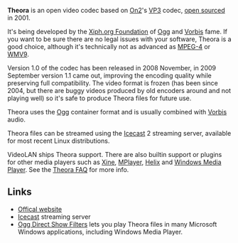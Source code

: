 {{codec video|id=theo|for=[[ogg]] and [[matroska]]}}

'''Theora''' is an open video codec based on [[On2]]'s [[VP3]] codec, [[open source]]d in 2001.

It's being developed by the [[Xiph.org Foundation]] of [[Ogg]] and [[Vorbis]] fame. If you want to be sure there are no legal issues with your software, Theora is a good choice, although it's technically not as advanced as [[MPEG-4]] or [[WMV9]].

Version 1.0 of the codec has been released in 2008 November, in 2009 September version 1.1 came out, improving the encoding quality while preserving full compatibility. The video format is frozen (has been since 2004, but there are buggy videos produced by old encoders around and not playing well) so it's safe to produce Theora files for future use.

Theora uses the [[Ogg]] container format and is usually combined with [[Vorbis]] audio.

Theora files can be streamed using the [[Icecast]] 2 streaming server, available for most recent Linux distributions.

VideoLAN ships Theora support. There are also builtin support or plugins for other media players such as [[Xine]], [[MPlayer]], [[Helix]] and [[Windows Media Player]]. See the [https://www.theora.org/faq/ Theora FAQ] for more info.

== Links ==
* [https://theora.org/ Offical website]
* [https://icecast.org/ Icecast] streaming server
* [http://xiph.org/dshow Ogg Direct Show Filters] lets you play Theora files in many Microsoft Windows applications, including Windows Media Player.